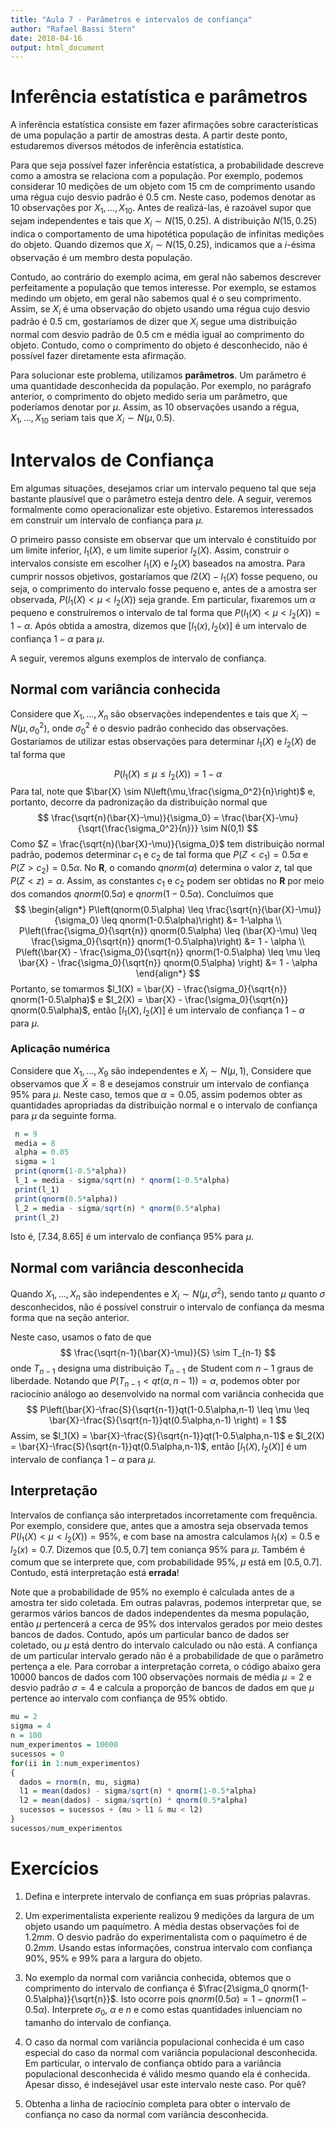 ```yaml
---
title: "Aula 7 - Parâmetros e intervalos de confiança"
author: "Rafael Bassi Stern"
date: 2018-04-16
output: html_document
---
```


# Inferência estatística e parâmetros

A inferência estatística consiste em 
fazer afirmações sobre  características de
uma população a partir de amostras desta.
A partir deste ponto, estudaremos diversos
métodos de inferência estatística.

Para que seja possível fazer inferência estatística,
a probabilidade descreve como 
a amostra se relaciona com a população.
Por exemplo, podemos considerar
$10$ medições de um objeto com $15$ cm 
de comprimento usando uma régua cujo
desvio padrão é $0.5$ cm. Neste caso,
podemos denotar as $10$ observações por
$X_{1},\ldots,X_{10}$. Antes de realizá-las,
é razoável supor que sejam independentes e
tais que $X_{i} \sim N(15, 0.25)$.
A distribuição $N(15, 0.25)$ indica o comportamento
de uma hipotética população de infinitas medições do objeto.
Quando dizemos que $X_{i} \sim N(15, 0.25)$, 
indicamos que a $i$-ésima observação é 
um membro desta população.

Contudo, ao contrário do exemplo acima,
em geral não sabemos descrever perfeitamente 
a população que temos interesse.
Por exemplo, se estamos medindo um objeto,
em geral não sabemos qual é o seu comprimento.
Assim, se $X_{i}$ é uma observação do objeto
usando uma régua cujo desvio padrão é $0.5$ cm,
gostaríamos de dizer que 
$X_i$ segue uma distribuição normal com
desvio padrão de $0.5$ cm e média igual
ao comprimento do objeto.
Contudo, como o comprimento do objeto é desconhecido,
não é possível fazer diretamente esta afirmação.

Para solucionar este problema, utilizamos **parâmetros**.
Um parâmetro é uma quantidade desconhecida da população.
Por exemplo, no parágrafo anterior, 
o comprimento do objeto medido
seria um parâmetro, que poderíamos denotar por $\mu$.
Assim, as $10$ observações usando a régua,
$X_{1}, \ldots, X_{10}$ seriam tais que 
$X_{i} \sim N(\mu, 0.5)$.

# Intervalos de Confiança

Em algumas situações, desejamos criar 
um intervalo pequeno tal que
seja bastante plausível que 
o parâmetro esteja dentro dele.
A seguir, veremos formalmente como
operacionalizar este objetivo.
Estaremos interessados em construir 
um intervalo de confiança para $\mu$.

O primeiro passo consiste em observar que
um intervalo é constituído por
um limite inferior, $l_1(X)$, e 
um limite superior $l_2(X)$. Assim, 
construir o intervalos consiste em
escolher $l_1(X)$ e $l_2(X)$ baseados na amostra.
Para cumprir nossos objetivos, gostaríamos que
$l2(X)-l_1(X)$ fosse pequeno, ou seja,
o comprimento do intervalo fosse pequeno e,
antes de a amostra ser observada,
$P(l_1(X) < \mu < l_2(X))$ seja grande.
Em particular, fixaremos um $\alpha$ pequeno e
construíremos o intervalo de tal forma que
$P(l_1(X) < \mu < l_2(X)) = 1-\alpha$.
Após obtida a amostra, dizemos que
$[l_1(x),l_2(x)]$ é um intervalo de confiança 
$1-\alpha$ para $\mu$.

A seguir, veremos alguns exemplos de intervalo de confiança.

## Normal com variância conhecida

Considere que $X_{1},\ldots,X_{n}$ são
observações independentes e tais que 
$X_{i} \sim N(\mu,\sigma_0^2)$, onde
$\sigma_0^2$ é o desvio padrão conhecido
das observações. Gostaríamos de 
utilizar estas observações para determinar
$l_1(X)$ e $l_2(X)$ de tal forma que

$$
 P(l_1(X) \leq \mu \leq l_2(X)) 
 = 1-\alpha
$$
Para tal, note que $\bar{X} \sim N\left(\mu,\frac{\sigma_0^2}{n}\right)$ e,
portanto, decorre da padronização da distribuição normal que
$$
 \frac{\sqrt{n}(\bar{X}-\mu)}{\sigma_0}
 = \frac{\bar{X}-\mu}{\sqrt{\frac{\sigma_0^2}{n}}} 
 \sim N(0,1)
$$
Como $Z = \frac{\sqrt{n}(\bar{X}-\mu)}{\sigma_0}$ tem
distribuição normal padrão, podemos determinar 
$c_1$ e $c_2$ de tal forma que
$P(Z < c_1) = 0.5\alpha$ e $P(Z > c_2)=0.5\alpha$.
No **R**, o comando *qnorm*($\alpha$) determina o valor $z$,
tal que $P(Z < z) = \alpha$. Assim, as constantes $c_1$ e $c_2$
podem ser obtidas no **R**
por meio dos comandos *qnorm*($0.5\alpha$) e
*qnorm*($1-0.5\alpha$).
Concluímos que
$$
\begin{align*}
 P\left(qnorm(0.5\alpha) \leq \frac{\sqrt{n}(\bar{X}-\mu)}{\sigma_0} 
 \leq qnorm(1-0.5\alpha)\right) 
 &= 1-\alpha \\
 P\left(\frac{\sigma_0}{\sqrt{n}} qnorm(0.5\alpha) \leq (\bar{X}-\mu) 
 \leq \frac{\sigma_0}{\sqrt{n}} qnorm(1-0.5\alpha)\right)
 &= 1 - \alpha \\
 P\left(\bar{X} - \frac{\sigma_0}{\sqrt{n}} qnorm(1-0.5\alpha) \leq \mu 
 \leq \bar{X} - \frac{\sigma_0}{\sqrt{n}} qnorm(0.5\alpha) \right)
 &= 1 - \alpha
\end{align*}
$$
Portanto, se tomarmos 
$l_1(X) = \bar{X} - \frac{\sigma_0}{\sqrt{n}} qnorm(1-0.5\alpha)$ e
$l_2(X) = \bar{X} - \frac{\sigma_0}{\sqrt{n}} qnorm(0.5\alpha)$, então 
$[l_1(X),l_2(X)]$ é 
um intervalo de confiança $1-\alpha$ para $\mu$.

### Aplicação numérica

Considere que $X_{1},\ldots,X_{9}$ são independentes e
$X_i \sim N(\mu,1)$, Considere que
observamos que $\bar{X} = 8$ e
desejamos construir um intervalo de
confiança $95\%$ para $\mu$.
Neste caso, temos que $\alpha = 0.05$,
assim podemos obter as quantidades apropriadas
da distribuição normal e o intervalo de confiança
para $\mu$ da seguinte forma.

```r
 n = 9
 media = 8
 alpha = 0.05
 sigma = 1
 print(qnorm(1-0.5*alpha))
 l_1 = media - sigma/sqrt(n) * qnorm(1-0.5*alpha)
 print(l_1)
 print(qnorm(0.5*alpha))
 l_2 = media - sigma/sqrt(n) * qnorm(0.5*alpha)
 print(l_2)
```
Isto é, $[7.34, 8.65]$ é um intervalo
de confiança $95\%$ para $\mu$.

## Normal com variância desconhecida

Quando $X_1,\ldots,X_n$ são independentes e
$X_i \sim N(\mu, \sigma^2)$, sendo 
tanto $\mu$ quanto $\sigma$ desconhecidos,
não é possível construir o intervalo de confiança
da mesma forma que na seção anterior.

Neste caso, usamos o fato de que
$$
 \frac{\sqrt{n-1}(\bar{X}-\mu)}{S} \sim T_{n-1}
$$
onde $T_{n-1}$ designa uma 
distribuição $T_{n-1}$ de Student com 
$n-1$ graus de liberdade.
Notando que $P(T_{n-1} < qt(\alpha,n-1)) = \alpha$,
podemos obter por raciocínio análogo ao
desenvolvido na normal com variância conhecida que
$$
 P\left(\bar{X}-\frac{S}{\sqrt{n-1}}qt(1-0.5\alpha,n-1) 
 \leq  \mu \leq 
 \bar{X}-\frac{S}{\sqrt{n-1}}qt(0.5\alpha,n-1) \right) = 1
$$
Assim, se
$l_1(X) = \bar{X}-\frac{S}{\sqrt{n-1}}qt(1-0.5\alpha,n-1)$ e
$l_2(X) = \bar{X}-\frac{S}{\sqrt{n-1}}qt(0.5\alpha,n-1)$, então
$[l_1(X),l_2(X)]$ é um intervalo de confiança $1-\alpha$ para $\mu$.

## Interpretação

Intervalos de confiança são interpretados
incorretamente com frequência. Por exemplo,
considere que, antes que a amostra seja observada
temos $P(l_1(X) < \mu < l_2(X)) = 95\%$, e
com base na amostra calculamos $l_1(x) = 0.5$ e $l_2(x)=0.7$.
Dizemos que $[0.5, 0.7]$ tem coniança 95\% para $\mu$.
Também é comum que se interprete que, com probabilidade 95\%,
$\mu$ está em $[0.5,0.7]$. Contudo, 
está interpretação está **errada**!

Note que a probabilidade de 95\% no exemplo é
calculada antes de a amostra ter sido coletada.
Em outras palavras, podemos interpretar que,
se gerarmos vários bancos de dados independentes 
da mesma população, então $\mu$ pertencerá a 
cerca de 95\% dos intervalos gerados por
meio destes bancos de dados.
Contudo, após um particular banco de dados ser coletado,
ou $\mu$ está dentro do intervalo calculado ou não está.
A confiança de um particular intervalo gerado
não é a probabilidade de que o parâmetro pertença a ele.
Para corrobar a interpretação correta,
o código abaixo gera $10000$ bancos de dados
com $100$ observações normais de média $\mu=2$ e
desvio padrão $\sigma=4$ e calcula 
a proporção de bancos de dados em que $\mu$
pertence ao intervalo com confiança de $95\%$ obtido.

```r
mu = 2
sigma = 4
n = 100
num_experimentos = 10000
sucessos = 0
for(ii in 1:num_experimentos)
{
  dados = rnorm(n, mu, sigma)
  l1 = mean(dados) - sigma/sqrt(n) * qnorm(1-0.5*alpha)
  l2 = mean(dados) - sigma/sqrt(n) * qnorm(0.5*alpha)
  sucessos = sucessos + (mu > l1 & mu < l2)
}
sucessos/num_experimentos
```

# Exercícios

1. Defina e interprete intervalo de confiança
em suas próprias palavras.

2. Um experimentalista experiente realizou $9$ medições da
largura de um objeto usando um paquímetro. 
A média destas observações foi de $1.2 mm$.
O desvio padrão do experimentalista 
com o paquímetro é de $0.2 mm$.
Usando estas informações, construa intervalo com confiança
90\%, 95\% e 99\% para a largura do objeto.

3. No exemplo da normal com variância conhecida, obtemos
que o comprimento do intervalo de confiança é
$\frac{2\sigma_0 qnorm(1-0.5\alpha)}{\sqrt{n}}$.
Isto ocorre pois $qnorm(0.5\alpha)=1-qnorm(1-0.5\alpha)$.
Interprete $\sigma_0$, $\alpha$ e $n$ e 
como estas quantidades inluenciam no 
tamanho do intervalo de confiança.

4. O caso da normal com variância populacional conhecida é
um caso especial do caso da normal com variância populacional desconhecida.
Em particular, o intervalo de confiança obtido
para a variância populacional desconhecida é válido 
mesmo quando ela é conhecida. Apesar disso, é indesejável
usar este intervalo neste caso. Por quê?

5. Obtenha a linha de raciocínio completa para obter 
o intervalo de confiança no caso da normal com variância desconhecida.
